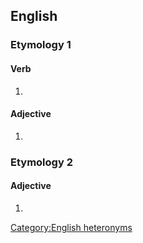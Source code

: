 ==English==

===Etymology 1===

====Verb====
{{head|en|verb form}}

# {{en-past of|unionise}}

====Adjective====
{{en-adj}}

# {{alternative spelling of|en|unionized}}

===Etymology 2===

====Adjective====
{{en-adj}}

# {{alternative spelling of|en|unionized}}

[[Category:English heteronyms]]